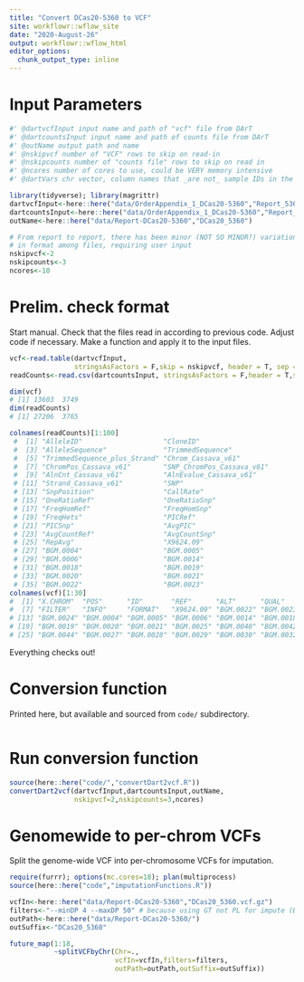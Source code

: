 ```yaml
---
title: "Convert DCas20-5360 to VCF"
site: workflowr::wflow_site
date: "2020-August-26"
output: workflowr::wflow_html
editor_options:
  chunk_output_type: inline
---
```



# Input Parameters
```r
#' @dartvcfInput input name and path of "vcf" file from DArT
#' @dartcountsInput input name and path of counts file from DArT
#' @outName output path and name
#' @nskipvcf number of "VCF" rows to skip on read-in
#' @nskipcounts number of "counts file" rows to skip on read in
#' @ncores number of cores to use, could be VERY memory intensive
#' @dartVars chr vector, column names that _are not_ sample IDs in the read-counts file. I use this internally to assign the sampleIDs in the VCF file

library(tidyverse); library(magrittr)
dartvcfInput<-here::here("data/OrderAppendix_1_DCas20-5360","Report_5360_coanalysis_version6_VCF.txt")
dartcountsInput<-here::here("data/OrderAppendix_1_DCas20-5360","Report_5360_coanalysis_counts.csv")
outName<-here::here("data/Report-DCas20-5360","DCas20_5360")

# From report to report, there has been minor (NOT SO MINOR?) variation
# in format among files, requiring user input
nskipvcf<-2 
nskipcounts<-3
ncores<-10
```

# Prelim. check format

Start manual. Check that the files read in according to previous code. Adjust code if necessary. Make a function and apply it to the input files.

```r
vcf<-read.table(dartvcfInput,
                stringsAsFactors = F,skip = nskipvcf, header = T, sep = "\t", comment.char = "")
readCounts<-read.csv(dartcountsInput, stringsAsFactors = F,header = T,skip=nskipcounts)

dim(vcf)
# [1] 13603  3749
dim(readCounts)
# [1] 27206  3765

colnames(readCounts)[1:100]
 #  [1] "AlleleID"                    "CloneID"                    
 #  [3] "AlleleSequence"              "TrimmedSequence"            
 #  [5] "TrimmedSequence_plus_Strand" "Chrom_Cassava_v61"          
 #  [7] "ChromPos_Cassava_v61"        "SNP_ChromPos_Cassava_v61"   
 #  [9] "AlnCnt_Cassava_v61"          "AlnEvalue_Cassava_v61"      
 # [11] "Strand_Cassava_v61"          "SNP"                        
 # [13] "SnpPosition"                 "CallRate"                   
 # [15] "OneRatioRef"                 "OneRatioSnp"                
 # [17] "FreqHomRef"                  "FreqHomSnp"                 
 # [19] "FreqHets"                    "PICRef"                     
 # [21] "PICSnp"                      "AvgPIC"                     
 # [23] "AvgCountRef"                 "AvgCountSnp"                
 # [25] "RepAvg"                      "X9624.09"                   
 # [27] "BGM.0004"                    "BGM.0005"                   
 # [29] "BGM.0006"                    "BGM.0014"                   
 # [31] "BGM.0018"                    "BGM.0019"                   
 # [33] "BGM.0020"                    "BGM.0021"                   
 # [35] "BGM.0022"                    "BGM.0023" 
colnames(vcf)[1:30]
#  [1] "X.CHROM"  "POS"      "ID"       "REF"      "ALT"      "QUAL"    
#  [7] "FILTER"   "INFO"     "FORMAT"   "X9624.09" "BGM.0022" "BGM.0023"
# [13] "BGM.0024" "BGM.0004" "BGM.0005" "BGM.0006" "BGM.0014" "BGM.0018"
# [19] "BGM.0019" "BGM.0020" "BGM.0021" "BGM.0025" "BGM.0040" "BGM.0042"
# [25] "BGM.0044" "BGM.0027" "BGM.0028" "BGM.0029" "BGM.0030" "BGM.0032"
```

Everything checks out!

# Conversion function
Printed here, but available and sourced from `code/` subdirectory.
```r
```


# Run conversion function
```r
source(here::here("code/","convertDart2vcf.R"))
convertDart2vcf(dartvcfInput,dartcountsInput,outName,
                nskipvcf=2,nskipcounts=3,ncores)
```

# Genomewide to per-chrom VCFs

Split the genome-wide VCF into per-chromosome VCFs for imputation.

```r
require(furrr); options(mc.cores=18); plan(multiprocess)
source(here::here("code","imputationFunctions.R"))

vcfIn<-here::here("data/Report-DCas20-5360","DCas20_5360.vcf.gz")
filters<-"--minDP 4 --maxDP 50" # because using GT not PL for impute (Beagle5)
outPath<-here::here("data/Report-DCas20-5360/")
outSuffix<-"DCas20_5360"

future_map(1:18,
           ~splitVCFbyChr(Chr=.,
                          vcfIn=vcfIn,filters=filters,
                          outPath=outPath,outSuffix=outSuffix))
```
